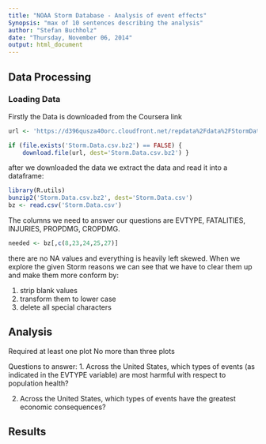 ```yaml
---
title: "NOAA Storm Database - Analysis of event effects"
Synopsis: "max of 10 sentences describing the analysis"
author: "Stefan Buchholz"
date: "Thursday, November 06, 2014"
output: html_document
---
```


## Data Processing

### Loading Data
Firstly the Data is downloaded from the Coursera link
```r
url <- 'https://d396qusza40orc.cloudfront.net/repdata%2Fdata%2FStormData.csv.bz2'

if (file.exists('Storm.Data.csv.bz2') == FALSE) {
    download.file(url, dest='Storm.Data.csv.bz2') }
```

after we downloaded the data we extract the data and read it into a dataframe:

```r
library(R.utils)
bunzip2('Storm.Data.csv.bz2', dest='Storm.Data.csv')
bz <- read.csv('Storm.Data.csv')
```

The columns we need to answer our questions are EVTYPE, FATALITIES, INJURIES,
PROPDMG, CROPDMG.
```r
needed <- bz[,c(8,23,24,25,27)]
```

there are no NA values and everything is heavily left skewed.
When we explore the given Storm reasons we can see that we have to clear them up and 
make them more conform by:

1. strip blank values
2. transform them to lower case
3. delete all special characters

## Analysis

Required at least one plot
No more than three plots

Questions to answer:
1. Across the United States, which types of events (as indicated in the EVTYPE variable) are most harmful with respect to population health?

2. Across the United States, which types of events have the greatest economic consequences?

## Results
